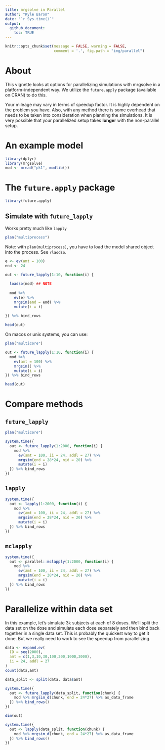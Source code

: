 ```yaml
---
title: mrgsolve in Parallel
author: "Kyle Baron"
date: "`r Sys.time()`"
output:
  github_document:
    toc: TRUE
---
```


```r
knitr::opts_chunk$set(message = FALSE, warning = FALSE, 
                      comment = '.', fig.path = "img/parallel")
```

# About
This vignette looks at options for parallelizing simulations
with mrgsolve in a platform-independent way.  We utilize the 
`future.apply` package (available on CRAN) to do this.

Your mileage may vary in terms of speedup factor.  It is highly dependent
on the problem you have.  Also, with any method there is some overhead
that needs to be taken into consideration when planning the simulations.  It 
is very possible that your parallelized setup takes __longer__ with the 
non-parallel setup.

# An example model

```r
library(dplyr)
library(mrgsolve)
mod <- mread("pk1", modlib())
```

# The `future.apply` package
```r
library(future.apply)
```


## Simulate with `future_lapply`

Works pretty much like `lapply`

```r
plan("multiprocess")
```

Note: with `plan(multiprocess)`, you have to load the model shared
object into the process. See `?laodso`. 

```r
e <- ev(amt = 100)
end <- 24

out <- future_lapply(1:10, function(i) {
  
  loadso(mod) ## NOTE
  
  mod %>% 
    ev(e) %>%
    mrgsim(end = end) %>% 
    mutate(i = i)
  
}) %>% bind_rows
```

```r
head(out)
```


On macos or unix systems, you can use:
```r
plan("multicore")
```

```r
out <- future_lapply(1:10, function(i) {
  mod %>% 
    ev(amt = 100) %>%
    mrgsim() %>% 
    mutate(i = i)
}) %>% bind_rows
```

```r
head(out)
```



# Compare methods

## `future_lapply`

```r

plan("multicore")

system.time({
  out <- future_lapply(1:2000, function(i) {
    mod %>% 
      ev(amt = 100, ii = 24, addl = 27) %>%
      mrgsim(end = 28*24, nid = 20) %>% 
      mutate(i = i)
  }) %>% bind_rows
})
```

## `lapply`

```r
system.time({
  out <- lapply(1:2000, function(i) {
    mod %>% 
      ev(amt = 100, ii = 24, addl = 27) %>%
      mrgsim(end = 28*24, nid = 20) %>% 
      mutate(i = i)
  }) %>% bind_rows
})
```

## `mclapply`

```r
system.time({
  out <- parallel::mclapply(1:2000, function(i) {
    mod %>% 
      ev(amt = 100, ii = 24, addl = 27) %>%
      mrgsim(end = 28*24, nid = 20) %>% 
      mutate(i = i)
  }) %>% bind_rows
})
```

# Parallelize within data set
 
In this example, let's simulate 3k subjects at each of 8 doses. We'll 
split the data set on the dose and simulate each dose separately and then 
bind back together in a single data set.  This is probably the quickest
way to get it done.  But we really need to work to see the 
speedup from parallelizing.

```r
data <- expand.ev(
  ID = seq(2000), 
  amt = c(1,3,10,30,100,300,1000,3000),
  ii = 24, addl = 27
) 
count(data,amt)
```

```r
data_split <- split(data, data$amt)

system.time({
  out <- future_lapply(data_split, function(chunk) {
    mod %>% mrgsim_d(chunk, end = 24*27) %>% as_data_frame  
  }) %>% bind_rows()
})
```
```r
dim(out)
```

```r
system.time({
  out <- lapply(data_split, function(chunk) {
    mod %>% mrgsim_d(chunk, end = 24*27) %>% as_data_frame  
  }) %>% bind_rows()
})
```




